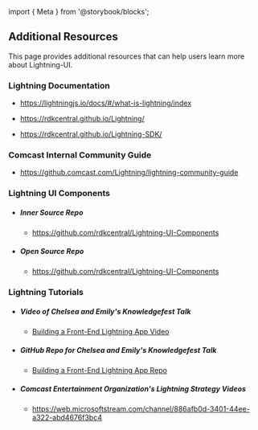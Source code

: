 ﻿import { Meta } from '@storybook/blocks';

<Meta title="Documentation/Lightning Resources" />

## Additional Resources

This page provides additional resources that can help users learn more about Lightning-UI.

### Lightning Documentation

- https://lightningjs.io/docs/#/what-is-lightning/index

- https://rdkcentral.github.io/Lightning/

- https://rdkcentral.github.io/Lightning-SDK/

### Comcast Internal Community Guide

- https://github.comcast.com/Lightning/lightning-community-guide

### Lightning UI Components

- ##### Inner Source Repo
  - https://github.com/rdkcentral/Lightning-UI-Components
- ##### Open Source Repo
  - https://github.com/rdkcentral/Lightning-UI-Components

### Lightning Tutorials

- ##### Video of Chelsea and Emily's Knowledgefest Talk
  - [Building a Front-End Lightning App Video](https://web.microsoftstream.com/video/91743666-86e6-4743-b9c4-dd4b7a686a75)
- ##### GitHub Repo for Chelsea and Emily's Knowledgefest Talk
  - [Building a Front-End Lightning App Repo](https://github.comcast.com/XD-Engineering/knowledgefest-lightning-workshop)
- ##### Comcast Entertainment Organization's Lightning Strategy Videos
  - https://web.microsoftstream.com/channel/886afb0d-3401-44ee-a322-abd4676f3bc4
